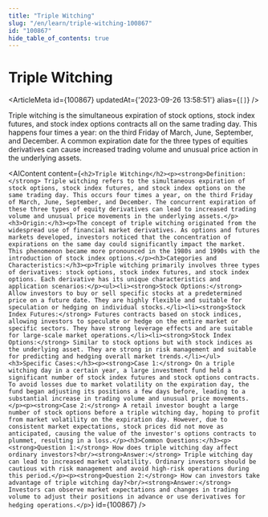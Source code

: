 ```yaml
---
title: "Triple Witching"
slug: "/en/learn/triple-witching-100867"
id: "100867"
hide_table_of_contents: true
---
```



# Triple Witching

<ArticleMeta id={100867} updatedAt={'2023-09-26 13:58:51'} alias={`[]`} />
<div className='border-solid border-b border-t-0 my-4 border-[var(--ifm-color-gray-300)]' />

Triple witching is the simultaneous expiration of stock options, stock index futures, and stock index options contracts all on the same trading day. This happens four times a year: on the third Friday of March, June, September, and December. A common expiration date for the three types of equities derivatives can cause increased trading volume and unusual price action in the underlying assets.

<AIContent content={`<h2>Triple Witching</h2><p><strong>Definition:</strong> Triple witching refers to the simultaneous expiration of stock options, stock index futures, and stock index options on the same trading day. This occurs four times a year, on the third Friday of March, June, September, and December. The concurrent expiration of these three types of equity derivatives can lead to increased trading volume and unusual price movements in the underlying assets.</p><h3>Origin:</h3><p>The concept of triple witching originated from the widespread use of financial market derivatives. As options and futures markets developed, investors noticed that the concentration of expirations on the same day could significantly impact the market. This phenomenon became more pronounced in the 1980s and 1990s with the introduction of stock index options.</p><h3>Categories and Characteristics:</h3><p>Triple witching primarily involves three types of derivatives: stock options, stock index futures, and stock index options. Each derivative has its unique characteristics and application scenarios:</p><ul><li><strong>Stock Options:</strong> Allow investors to buy or sell specific stocks at a predetermined price on a future date. They are highly flexible and suitable for speculation or hedging on individual stocks.</li><li><strong>Stock Index Futures:</strong> Futures contracts based on stock indices, allowing investors to speculate or hedge on the entire market or specific sectors. They have strong leverage effects and are suitable for large-scale market operations.</li><li><strong>Stock Index Options:</strong> Similar to stock options but with stock indices as the underlying asset. They are strong in risk management and suitable for predicting and hedging overall market trends.</li></ul><h3>Specific Cases:</h3><p><strong>Case 1:</strong> On a triple witching day in a certain year, a large investment fund held a significant number of stock index futures and stock options contracts. To avoid losses due to market volatility on the expiration day, the fund began adjusting its positions a few days before, leading to a substantial increase in trading volume and unusual price movements.</p><p><strong>Case 2:</strong> A retail investor bought a large number of stock options before a triple witching day, hoping to profit from market volatility on the expiration day. However, due to consistent market expectations, stock prices did not move as anticipated, causing the value of the investor's options contracts to plummet, resulting in a loss.</p><h3>Common Questions:</h3><p><strong>Question 1:</strong> How does triple witching day affect ordinary investors?<br/><strong>Answer:</strong> Triple witching day can lead to increased market volatility. Ordinary investors should be cautious with risk management and avoid high-risk operations during this period.</p><p><strong>Question 2:</strong> How can investors take advantage of triple witching day?<br/><strong>Answer:</strong> Investors can observe market expectations and changes in trading volume to adjust their positions in advance or use derivatives for hedging operations.</p>`} id={100867} />

